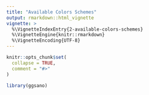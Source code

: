 ```yaml
---
title: "Available Colors Schemes"
output: rmarkdown::html_vignette
vignette: >
  %\VignetteIndexEntry{2-available-colors-schemes}
  %\VignetteEngine{knitr::rmarkdown}
  %\VignetteEncoding{UTF-8}
---
```


```r
knitr::opts_chunk$set(
  collapse = TRUE,
  comment = "#>"
)
```

```r
library(ggsano)
```
